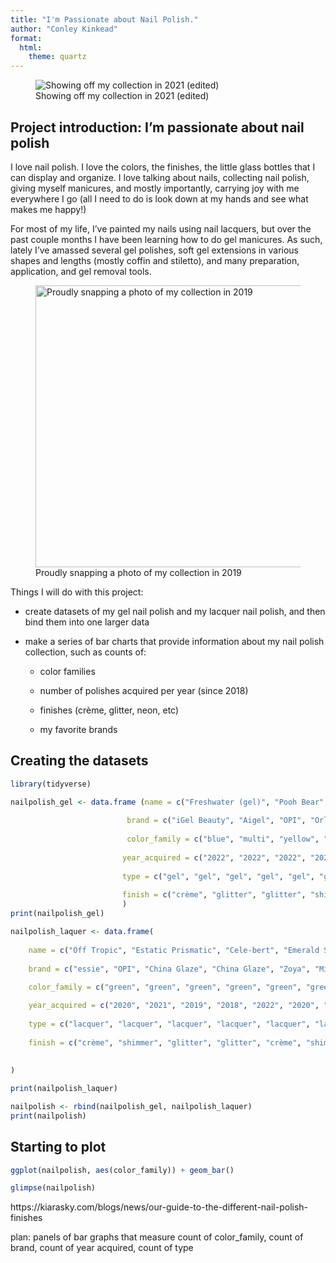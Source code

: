 ```yaml
---
title: "I'm Passionate about Nail Polish."
author: "Conley Kinkead"
format: 
  html: 
    theme: quartz
---
```


![Showing off my collection in 2021 (edited)](images/so-many-polishes.png){fig-align="center"}

## Project introduction: I'm passionate about nail polish

I love nail polish. I love the colors, the finishes, the little glass bottles that I can display and organize. I love talking about nails, collecting nail polish, giving myself manicures, and mostly importantly, carrying joy with me everywhere I go (all I need to do is look down at my hands and see what makes me happy!)

For most of my life, I've painted my nails using nail lacquers, but over the past couple months I have been learning how to do gel manicures. As such, lately I've amassed several gel polishes, soft gel extensions in various shapes and lengths (mostly coffin and stiletto), and many preparation, application, and gel removal tools.

![Proudly snapping a photo of my collection in 2019](images/IMG_9417.JPG){fig-align="center" width="451"}

Things I will do with this project:

-   create datasets of my gel nail polish and my lacquer nail polish, and then bind them into one larger data

-   make a series of bar charts that provide information about my nail polish collection, such as counts of:

    -   color families

    -   number of polishes acquired per year (since 2018)

    -   finishes (crème, glitter, neon, etc)

    -   my favorite brands

## Creating the datasets

```r
library(tidyverse)
```

```r
nailpolish_gel <- data.frame (name = c("Freshwater (gel)", "Pooh Bear", "Pineapples Have Peelings Too", "Anything Goes (gel)", "Addicted to Sparkle", "Ruby Red Glitz", "Jade Platinum", "Mellow Yellow (gel)", "604", "Iconic", "Princess Jasmine (gel)", "618", "614", "615", "DG11", "Hidden Treasure", "Green to Café Latte", "Crystal Ball", "622", "611", "613", "616", "617", "612", "608", "619", "609", "607", "621", "620", "610", "603", "606", "605"),
                         
                          brand = c("iGel Beauty", "Aigel", "OPI", "Orly", "Aigel", "Nobility", "DND", "iGel Beauty", "Beetles", "Kiara Sky", "iGel Beauty", "Beetles", "Beetles", "Beetles", "Sumika", "Aigel", "DND", "Kiara Sky", "Beetles", "Beetles", "Beetles", "Beetles", "Beetles", "Beetles", "Beetles", "Beetles", "Beetles", "Beetles", "Beetles", "Beetles", "Beetles", "Beetles", "Beetles", "Beetles"),
                         
                          color_family = c("blue", "multi", "yellow", "multi", "green", "maroon", "blue", "yellow", "pink", "blue", "green", "orange", "yellow", "pink", "blue", "multi", "mood", "mood", "pink", "pink", "green", "pink", "red", "purple", "yellow", "blue", "pink", "purple", "purple", "purple", "orange", "pink", "pink", "blue"),
                          
                         year_acquired = c("2022", "2022", "2022", "2022", "2022", "2022", "2022", "2022", "2022", "2022", "2022", "2022", "2022", "2022", "2022", "2022", "2022", "2022", "2022", "2022", "2022", "2022", "2022", "2022", "2022", "2022", "2022", "2022", "2022", "2022", "2022", "2022", "2022", "2022"),
                         
                         type = c("gel", "gel", "gel", "gel", "gel", "gel", "gel", "gel", "gel", "gel", "gel", "gel", "gel", "gel", "gel", "gel", "gel", "gel", "gel", "gel", "gel", "gel", "gel", "gel", "gel", "gel", "gel", "gel", "gel", "gel", "gel", "gel", "gel", "gel"),
                         
                         finish = c("crème", "glitter", "glitter", "shimmer", "glitter", "glitter", "glitter", "crème", "crème", "crème", "crème", "neon", "neon", "neon", "iredescent", "glitter", "crème", "crème", "glitter", "glitter", "neon", "neon", "neon", "glitter", "crème", "neon", "crème", "crème", "glitter", "neon", "crème", "crème", "crème", "crème")
                         )
print(nailpolish_gel)
```

```r
nailpolish_laquer <- data.frame(
    
    name = c("Off Tropic", "Estatic Prismatic", "Cele-bert", "Emerald Sparkle", "Josie", "Aurora Borealis", "but first, candy", "Celtic Sun", "Chameleon", "Princess Jasmine (lacquer)", "Freshwater (lacquer)", "Surf's Up!", "Deliciously Wicked", "Seas the Day", "Miami Ice", "spun in luxe", "Aruba Blue", "Get Up", "Turn it Up", "Sun, Sea, and Sand in My Pants", "Mellow Yellow (lacquer)", "Taupe", "can't stop her in copper", "Master Plan", "One and the Same", "Kismet", "Cozu-Melted in the Sun", "bonbon nuit", "Desirable", "Uninhibited", "congrats", "Pick Me Up", "Magnetic", "Show Us Your Tips!", "sights on nightlights", "Grape Shifter", "Anything Goes (lacquer)", "White on White"),
    
    brand = c("essie", "OPI", "China Glaze", "China Glaze", "Zoya", "Mineral Fusion", "essie", "China Glaze", "Revlon", "iGel Beauty", "iGel Beauty", "Colors by Llarowe", "China Glaze", "Mineral Fusion", "Sally Hansen", "essie", "essie", "Bow", "Orly", "OPI", "iGel Beauty", "Mineral Fusion", "essie", "essie", "Emily de Molly", "Color Club", "OPI", "essie", "Revlon", "Revlon", "essie", "ILNP", "Revlon", "OPI", "essie", "Sally Hansen", "Orly", "China Glaze"),
    
    color_family = c("green", "green", "green", "green", "green", "green", "green", "green", "gold", "green", "blue", "blue", "blue", "blue", "blue", "blue", "blue", "brown", "multi", "yellow", "yellow", "neutral", "gold", "neutral", "orange", "gold", "pink", "pink", "pink", "red", "purple", "purple", "purple", "purple", "purple", "purple", "multi", "white"),

    year_acquired = c("2020", "2021", "2019", "2018", "2022", "2020", "2021", "2022", "2019", "2022", "2022", "2021", "2019", "2021", "2021", "2020", "2021", "2021", "2022", "2020", "2022", "2021", "2021", "2019", "2021", "2021", "2020", "2021", "2019", "2019", "2021", "2022", "2019", "2020", "2019", "2019", "2022", "2020"),
    
    type = c("lacquer", "lacquer", "lacquer", "lacquer", "lacquer", "lacquer", "lacquer", "lacquer", "lacquer", "lacquer", "lacquer", "lacquer", "lacquer", "lacquer", "lacquer", "lacquer", "lacquer", "lacquer", "lacquer", "lacquer", "lacquer","lacquer", "lacquer", "lacquer", "lacquer", "lacquer", "lacquer", "lacquer", "lacquer", "lacquer", "lacquer", "lacquer", "lacquer", "lacquer", "lacquer", "lacquer", "lacquer", "lacquer"),
    
    finish = c("crème", "shimmer", "glitter", "glitter", "crème", "shimmer", "glaze", "neon", "iredescent", "crème", "crème", "duochrome", "glitter", "crème", "neon", "satin", "shimmer", "magnetic", "topper", "crème", "crème", "pearl", "textured", "crème", "shimmer", "holographic", "shimmer", "iredescent", "shimmer", "shimmer", "glitter", "holographic", "glitter", "shimmer", "crème", "glitter", "shimmer", "crème")
    
    
)

print(nailpolish_laquer)
```

```r
nailpolish <- rbind(nailpolish_gel, nailpolish_laquer)
print(nailpolish)
```

## Starting to plot

```r
ggplot(nailpolish, aes(color_family)) + geom_bar()
```

```r
glimpse(nailpolish)
```

https://kiarasky.com/blogs/news/our-guide-to-the-different-nail-polish-finishes

plan: panels of bar graphs that measure count of color_family, count of brand, count of year acquired, count of type
